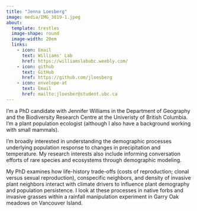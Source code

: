 ```yaml
---
title: "Jenna Loesberg"
image: media/IMG_3819-1.jpeg
about:
  template: trestles
  image-shape: round
  image-width: 20em
  links: 
    - icon: Email
      text: Williams' Lab
      href: https://williamslabubc.weebly.com/
    - icon: github
      text: GitHub
      href: https://github.com/jloesberg
    - icon: envelope-at
      text: Email
      href: mailto:jloesber@student.ubc.ca
---
```


I'm a PhD candidate with Jennifer Williams in the Department of Geography and the Biodiversity Research Centre at the Univeristy of British Columbia. I'm a plant population ecologist (although I also have a background working with small mammals).

I'm broadly interested in understanding the demographic processes underlying population response to changes in precipitation and temperature. My research interests also include informing conversation efforts of rare species and ecosystems through demographic modeling.

My PhD examines how life-history trade-offs (costs of reproduction; clonal versus sexual reproduction), conspecific neighbors, and density of invasive plant neighbors interact with climate drivers to influence plant demography and population persistence. I look at these processes in native forbs and invasive grasses within a rainfall manipulation experiment in Garry Oak meadows on Vancouver Island.
